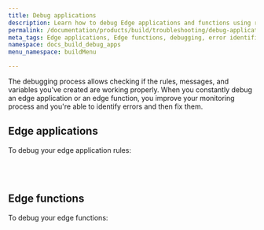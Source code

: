```yaml
---
title: Debug applications
description: Learn how to debug Edge applications and functions using rules engine, Data Stream, and GraphQL API to enhance monitoring and error identification.
permalink: /documentation/products/build/troubleshooting/debug-applications/
meta_tags: Edge applications, Edge functions, debugging, error identification, Data Stream, GraphQL API, rules engine, monitoring process, debug process, application debugging
namespace: docs_build_debug_apps
menu_namespace: buildMenu

---
```



The debugging process allows checking if the rules, messages, and variables you've created are working properly. When you constantly debug an edge application or an edge function, you improve your monitoring process and you're able to identify errors and then fix them.


## Edge applications

To debug your edge application rules:

<LinkButton link="/en/documentation/products/guides/debug-rules/" label="debug rules created with rules engine" outlined /> <br></br>

## Edge functions

To debug your edge functions:

<LinkButton link="/en/documentation/products/guides/debugging-functions-data-stream/" label="debug edge functions on Data Stream" outlined /> <br></br>

<LinkButton link="/en/documentation/products/guides/debugging-functions-graphql/" label="debug functions using graphql api" outlined /> <br></br>




